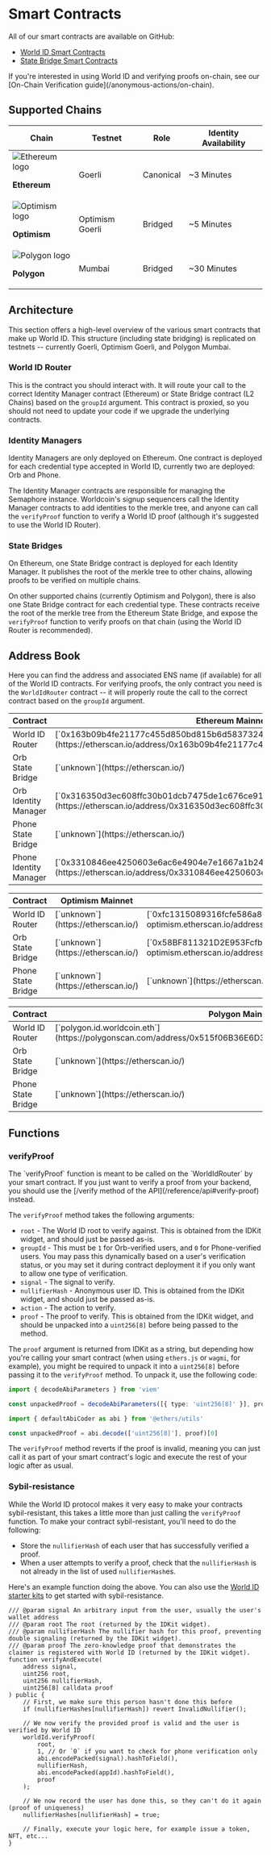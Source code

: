 
# Smart Contracts

All of our smart contracts are available on GitHub:
  - [World ID Smart Contracts](https://github.com/worldcoin/world-id-contracts)
  - [State Bridge Smart Contracts](https://github.com/worldcoin/world-id-state-bridge)

<Note>
  If you're interested in using World ID and verifying proofs on-chain, see our [On-Chain Verification guide](/anonymous-actions/on-chain).
</Note>

## Supported Chains

<table>
  <thead>
    <tr>
      <th>Chain</th>
      <th>Testnet</th>
      <th>Role</th>
      <th>Identity Availability</th>
    </tr>
  </thead>
  <tbody>
    <tr>
      <td className="flex items-center"><img src="/icons/ethereum.svg" alt="Ethereum logo" className="h-8 w-8 m-0 mr-2" /><p><b>Ethereum</b></p></td>
      <td className="align-middle">
        Goerli
      </td>
      <td className="align-middle">
        <Tag>Canonical</Tag>
      </td>
      <td className="align-middle">
        ~3 Minutes
      </td>
    </tr>
    <tr>
      <td className="flex items-center"><img src="/icons/optimism.svg" alt="Optimism logo" className="h-8 w-8 m-0 mr-2" /><p><b>Optimism</b></p></td>
      <td className="align-middle">
        Optimism Goerli
      </td>
      <td className="align-middle">
        <Tag color="amber">Bridged</Tag>
      </td>
      <td className="align-middle">
        ~5 Minutes
      </td>
    </tr>
    <tr>
      <td className="flex items-center"><img src="/icons/polygon.svg" alt="Polygon logo" className="h-8 w-8 m-0 mr-2 inline" /><p><b>Polygon</b></p></td>
      <td className="align-middle">
        Mumbai
      </td>
      <td className="align-middle">
        <Tag color="amber">Bridged</Tag>
      </td>
      <td className="align-middle">
        ~30 Minutes
      </td>
    </tr>
  </tbody>
</table>

## Architecture

This section offers a high-level overview of the various smart contracts that make up World ID. This structure (including state bridging) is replicated on testnets -- currently Goerli, Optimism Goerli, and Polygon Mumbai.

### World ID Router

This is the contract you should interact with. It will route your call to the correct Identity Manager contract (Ethereum) or State Bridge contract (L2 Chains) based on the `groupId` argument. This contract is proxied, so you should not need to update your code if we upgrade the underlying contracts.

### Identity Managers

Identity Managers are only deployed on Ethereum. One contract is deployed for each credential type accepted in World ID, currently two are deployed: Orb and Phone.

The Identity Manager contracts are responsible for managing the Semaphore instance. Worldcoin's signup sequencers call the Identity Manager contracts to add identities to the merkle tree, and anyone can call the `verifyProof` function to verify a World ID proof (although it's suggested to use the World ID Router).

### State Bridges

On Ethereum, one State Bridge contract is deployed for each Identity Manager. It publishes the root of the merkle tree to other chains, allowing proofs to be verified on multiple chains.

On other supported chains (currently Optimism and Polygon), there is also one State Bridge contract for each credential type. These contracts receive the root of the merkle tree from the Ethereum State Bridge, and expose the `verifyProof` function to verify proofs on that chain (using the World ID Router is recommended).


## Address Book

Here you can find the address and associated ENS name (if available) for all of the World ID contracts. For verifying proofs, the only contract you need is the `WorldIdRouter` contract -- it will properly route the call to the correct contract based on the `groupId` argument.

<Tabs>
<TabItem label="Ethereum">
<table>
  <thead>
    <tr>
      <th>Contract</th>
      <th>Ethereum Mainnet</th>
      <th>Ethereum Goerli Testnet</th>
    </tr>
  </thead>
  <tbody>
    <tr>
      <td className="align-middle">World ID Router</td>
      <td className="align-middle">[`0x163b09b4fe21177c455d850bd815b6d583732432`](https://etherscan.io/address/0x163b09b4fe21177c455d850bd815b6d583732432#code)</td>
      <td className="align-middle">[`0x05C4AE6bC33e6308004a47EbFa99E5Abb4133f86`](https://goerli.etherscan.io/address/0x05C4AE6bC33e6308004a47EbFa99E5Abb4133f86#code)</td>
    </tr>
    <tr>
      <td className="align-middle">Orb State Bridge</td>
      <td className="align-middle">[`unknown`](https://etherscan.io/)</td>
      <td className="align-middle">[`0xcd60da00e20be3d23e2e135283423fd86867c98d`](https://goerli.etherscan.io/address/0xcd60da00e20be3d23e2e135283423fd86867c98d#code)</td>
    </tr>
    <tr>
      <td className="align-middle">Orb Identity Manager</td>
      <td className="align-middle">[`0x316350d3ec608ffc30b01dcb7475de1c676ce910`](https://etherscan.io/address/0x316350d3ec608ffc30b01dcb7475de1c676ce910#code)</td>
      <td className="align-middle">[`0x711965c7805635315201d0963148DF4445505182`](https://goerli.etherscan.io/address/0x711965c7805635315201d0963148DF4445505182#code)</td>
    </tr>
    <tr>
      <td className="align-middle">Phone State Bridge</td>
      <td className="align-middle">[`unknown`](https://etherscan.io/)</td>
      <td className="align-middle">[`unknown`](https://etherscan.io/)</td>
    </tr>
    <tr>
      <td className="align-middle">Phone Identity Manager</td>
      <td className="align-middle">[`0x3310846ee4250603e6ac6e4904e7e1667a1b248a`](https://etherscan.io/address/0x3310846ee4250603e6ac6e4904e7e1667a1b248a#code)</td>
      <td className="align-middle">[`0xAcd2F54cA0304Dc1870500fEEEa3e5c6Cd70c1FC`](https://goerli.etherscan.io/address/0xAcd2F54cA0304Dc1870500fEEEa3e5c6Cd70c1FC#code)</td>
    </tr>
  </tbody>
</table>
</TabItem>
<TabItem label="Optimism">
<table>
  <thead>
    <tr>
      <th>Contract</th>
      <th>Optimism Mainnet</th>
      <th>Optimism Goerli Testnet</th>
    </tr>
  </thead>
  <tbody>
    <tr>
      <td className="align-middle">World ID Router</td>
      <td className="align-middle">[`unknown`](https://etherscan.io/)</td>
      <td className="align-middle">[`0xfc1315089316fcfe586a8e0a92873c258de8aac1`](https://goerli-optimism.etherscan.io/address/0xfc1315089316fcfe586a8e0a92873c258de8aac1)</td>
    </tr>
    <tr>
      <td className="align-middle">Orb State Bridge</td>
      <td className="align-middle">[`unknown`](https://etherscan.io/)</td>
      <td className="align-middle">[`0x58BF811321D2E953FcfbCA4CdEB7DB73beB72386`](https://goerli-optimism.etherscan.io/address/0x58BF811321D2E953FcfbCA4CdEB7DB73beB72386#code)</td>
    </tr>
    <tr>
      <td className="align-middle">Phone State Bridge</td>
      <td className="align-middle">[`unknown`](https://etherscan.io/)</td>
      <td className="align-middle">[`unknown`](https://etherscan.io/)</td>
    </tr>
  </tbody>
</table>
</TabItem>
<TabItem label="Polygon">
<table>
  <thead>
    <tr>
      <th>Contract</th>
      <th>Polygon Mainnet</th>
      <th>Polygon Mumbai Testnet</th>
    </tr>
  </thead>
  <tbody>
    <tr>
      <td className="align-middle">World ID Router</td>
      <td className="align-middle">[`polygon.id.worldcoin.eth`](https://polygonscan.com/address/0x515f06B36E6D3b707eAecBdeD18d8B384944c87f#code)</td>
      <td className="align-middle">[`mumbai.id.worldcoin.eth`](https://mumbai.polygonscan.com/address/0x719683F13Eeea7D84fCBa5d7d17Bf82e03E3d260#code)</td>
    </tr>
    <tr>
      <td className="align-middle">Orb State Bridge</td>
      <td className="align-middle">[`unknown`](https://etherscan.io/)</td>
      <td className="align-middle">[`0x8d6308aC8d34088587Ef345736389Ee915e2A9dA`](https://mumbai.polygonscan.com/address/0x8d6308ac8d34088587ef345736389ee915e2a9da#code)</td>
    </tr>
    <tr>
      <td className="align-middle">Phone State Bridge</td>
      <td className="align-middle">[`unknown`](https://etherscan.io/)</td>
      <td className="align-middle">[`unknown`](https://etherscan.io/)</td>
    </tr>
  </tbody>
</table>
</TabItem>
</Tabs>

## Functions

### verifyProof

<Note>
	The `verifyProof` function is meant to be called on the `WorldIdRouter` by your smart contract. If you just want to verify a proof from
	your backend, you should use the [/verify method of the API](/reference/api#verify-proof) instead.
</Note>

The `verifyProof` method takes the following arguments:

-   `root` - The World ID root to verify against. This is obtained from the IDKit widget, and should just be passed as-is.
-   `groupId` - This must be `1` for Orb-verified users, and `0` for Phone-verified users. You may pass this dynamically based on a user's verification status, or you may set it during contract deployment it if you only want to allow one type of verification.
-   `signal` - The signal to verify.
-   `nullifierHash` - Anonymous user ID. This is obtained from the IDKit widget, and should just be passed as-is.
-   `action` - The action to verify.
-   `proof` - The proof to verify. This is obtained from the IDKit widget, and should be unpacked into a `uint256[8]` before being passed to the method.

The `proof` argument is returned from IDKit as a string, but depending how you're calling your smart contract (when using `ethers.js` or `wagmi`, for example), you might be required to unpack it into a `uint256[8]` before passing it to the `verifyProof` method. To unpack it, use the following code:

<CodeGroup>

```ts {{ title: "viem" }}
import { decodeAbiParameters } from 'viem'

const unpackedProof = decodeAbiParameters([{ type: 'uint256[8]' }], proof)[0]
```

```ts {{ title: "ethers.js" }}
import { defaultAbiCoder as abi } from '@ethers/utils'

const unpackedProof = abi.decode(['uint256[8]'], proof)[0]
```

</CodeGroup>

The `verifyProof` method reverts if the proof is invalid, meaning you can just call it as part of your smart contract's logic and execute the rest of your logic after as usual.

### Sybil-resistance

While the World ID protocol makes it very easy to make your contracts sybil-resistant, this takes a little more than just calling the `verifyProof` function. To make your contract sybil-resistant, you'll need to do the following:

-   Store the `nullifierHash` of each user that has successfully verified a proof.
-   When a user attempts to verify a proof, check that the `nullifierHash` is not already in the list of used `nullifierHash`es.

Here's an example function doing the above. You can also use the [World ID starter kits](#on-chain) to get started with sybil-resistance.

```solidity
/// @param signal An arbitrary input from the user, usually the user's wallet address
/// @param root The root (returned by the IDKit widget).
/// @param nullifierHash The nullifier hash for this proof, preventing double signaling (returned by the IDKit widget).
/// @param proof The zero-knowledge proof that demonstrates the claimer is registered with World ID (returned by the IDKit widget).
function verifyAndExecute(
    address signal,
    uint256 root,
    uint256 nullifierHash,
    uint256[8] calldata proof
) public {
    // First, we make sure this person hasn't done this before
    if (nullifierHashes[nullifierHash]) revert InvalidNullifier();

    // We now verify the provided proof is valid and the user is verified by World ID
    worldId.verifyProof(
        root,
        1, // Or `0` if you want to check for phone verification only
        abi.encodePacked(signal).hashToField(),
        nullifierHash,
        abi.encodePacked(appId).hashToField(),
        proof
    );

    // We now record the user has done this, so they can't do it again (proof of uniqueness)
    nullifierHashes[nullifierHash] = true;

    // Finally, execute your logic here, for example issue a token, NFT, etc...
}
```